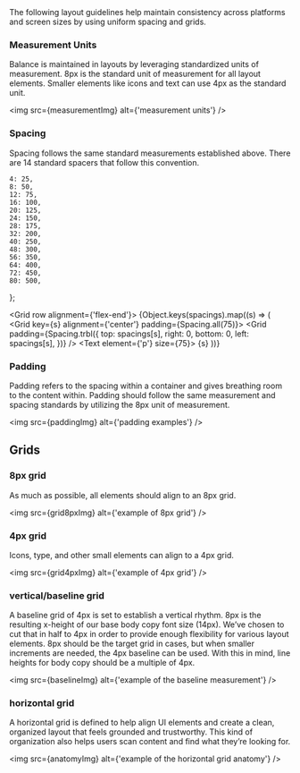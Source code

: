 



<Meta component={Grid} title="Foundations/Grid" />

<Title>Grid</Title>

<Subtitle>
    The following layout guidelines help maintain consistency across platforms and screen sizes by
    using uniform spacing and grids.
</Subtitle>

### Measurement Units

Balance is maintained in layouts by leveraging standardized units of measurement. 8px is the standard unit of
measurement for all layout elements. Smaller elements like icons and text can use 4px as the standard unit.

<img src={measurementImg} alt={'measurement units'} />

### Spacing

Spacing follows the same standard measurements established above. There are 14 standard spacers that follow
this convention.

    4: 25,
    8: 50,
    12: 75,
    16: 100,
    20: 125,
    24: 150,
    28: 175,
    32: 200,
    40: 250,
    48: 300,
    56: 350,
    64: 400,
    72: 450,
    80: 500,
};

<Grid row alignment={'flex-end'}>
    {Object.keys(spacings).map((s) => (
        <Grid key={s} alignment={'center'} padding={Spacing.all(75)}>
            <ShapeRoot borderWidth={1} radius={0} elevation={0}>
                <Grid
                    padding={Spacing.trbl({
                        top: spacings[s],
                        right: 0,
                        bottom: 0,
                        left: spacings[s],
                    })}
                />
            </ShapeRoot>
            <Text element={'p'} size={75}>
                {s}
            </Text>
        </Grid>
    ))}
</Grid>

### Padding

Padding refers to the spacing within a container and gives breathing room to the content within. Padding should follow
the same measurement and spacing standards by utilizing the 8px unit of measurement.

<img src={paddingImg} alt={'padding examples'} />

## Grids

### 8px grid

As much as possible, all elements should align to an 8px grid.

<img src={grid8pxImg} alt={'example of 8px grid'} />

### 4px grid

Icons, type, and other small elements can align to a 4px grid.

<img src={grid4pxImg} alt={'example of 4px grid'} />

### vertical/baseline grid

A baseline grid of 4px is set to establish a vertical rhythm. 8px is the resulting x-height of our base body copy font
size (14px). We’ve chosen to cut that in half to 4px in order to provide enough flexibility for various layout elements.
8px should be the target grid in cases, but when smaller increments are needed, the 4px baseline can be used. With this
in mind, line heights for body copy should be a multiple of 4px.

<img src={baselineImg} alt={'example of the baseline measurement'} />

### horizontal grid

A horizontal grid is defined to help align UI elements and create a clean, organized layout that feels grounded and
trustworthy. This kind of organization also helps users scan content and find what they’re looking for.

<img src={anatomyImg} alt={'example of the horizontal grid anatomy'} />

<ArgsTable of={Grid} />

